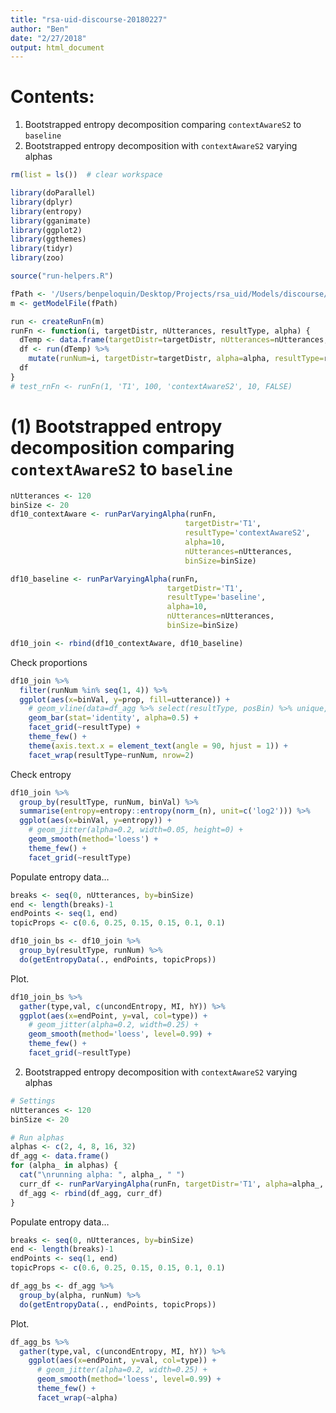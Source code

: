 ```yaml
---
title: "rsa-uid-discourse-20180227"
author: "Ben"
date: "2/27/2018"
output: html_document
---
```


# Contents:

(1) Bootstrapped entropy decomposition comparing `contextAwareS2` to `baseline`
(2) Bootstrapped entropy decomposition with `contextAwareS2` varying alphas

```r
rm(list = ls())  # clear workspace

library(doParallel)
library(dplyr)
library(entropy)
library(gganimate)
library(ggplot2)
library(ggthemes)
library(tidyr)
library(zoo)

source("run-helpers.R")
```

```r
fPath <- '/Users/benpeloquin/Desktop/Projects/rsa_uid/Models/discourse/rsa-uid-discourse-20180215.wppl'
m <- getModelFile(fPath)
```

```r
run <- createRunFn(m)
runFn <- function(i, targetDistr, nUtterances, resultType, alpha) {
  dTemp <- data.frame(targetDistr=targetDistr, nUtterances=nUtterances, resultType=resultType, alpha=alpha)
  df <- run(dTemp) %>%
    mutate(runNum=i, targetDistr=targetDistr, alpha=alpha, resultType=resultType, nUtterances=nUtterances)
  df
}
# test_rnFn <- runFn(1, 'T1', 100, 'contextAwareS2', 10, FALSE)
```

# (1) Bootstrapped entropy decomposition comparing `contextAwareS2` to `baseline`
```r
nUtterances <- 120
binSize <- 20
df10_contextAware <- runParVaryingAlpha(runFn,
                                       targetDistr='T1',
                                       resultType='contextAwareS2',
                                       alpha=10, 
                                       nUtterances=nUtterances, 
                                       binSize=binSize)

df10_baseline <- runParVaryingAlpha(runFn,
                                   targetDistr='T1', 
                                   resultType='baseline',
                                   alpha=10, 
                                   nUtterances=nUtterances, 
                                   binSize=binSize)
```



```r
df10_join <- rbind(df10_contextAware, df10_baseline)
```


Check proportions
```r
df10_join %>%
  filter(runNum %in% seq(1, 4)) %>%
  ggplot(aes(x=binVal, y=prop, fill=utterance)) +
    # geom_vline(data=df_agg %>% select(resultType, posBin) %>% unique, aes(xintercept=posBin), lty=2) +
    geom_bar(stat='identity', alpha=0.5) +
    facet_grid(~resultType) +
    theme_few() +
    theme(axis.text.x = element_text(angle = 90, hjust = 1)) +
    facet_wrap(resultType~runNum, nrow=2)
```

Check entropy
```r
df10_join %>%
  group_by(resultType, runNum, binVal) %>%
  summarise(entropy=entropy::entropy(norm_(n), unit=c('log2'))) %>%
  ggplot(aes(x=binVal, y=entropy)) +
    # geom_jitter(alpha=0.2, width=0.05, height=0) +
    geom_smooth(method='loess') +
    theme_few() +
    facet_grid(~resultType)
```

Populate entropy data...
```r
breaks <- seq(0, nUtterances, by=binSize)
end <- length(breaks)-1
endPoints <- seq(1, end)
topicProps <- c(0.6, 0.25, 0.15, 0.15, 0.1, 0.1)

df10_join_bs <- df10_join %>%
  group_by(resultType, runNum) %>%
  do(getEntropyData(., endPoints, topicProps))
```

Plot.
```r
df10_join_bs %>%
  gather(type,val, c(uncondEntropy, MI, hY)) %>%
  ggplot(aes(x=endPoint, y=val, col=type)) +
    # geom_jitter(alpha=0.2, width=0.25) +
    geom_smooth(method='loess', level=0.99) +
    theme_few() +
    facet_grid(~resultType)
```

(2) Bootstrapped entropy decomposition with `contextAwareS2` varying alphas
```r
# Settings
nUtterances <- 120
binSize <- 20

# Run alphas
alphas <- c(2, 4, 8, 16, 32)
df_agg <- data.frame()
for (alpha_ in alphas) {
  cat("\nrunning alpha: ", alpha_, " ")
  curr_df <- runParVaryingAlpha(runFn, targetDistr='T1', alpha=alpha_, nUtterances=nUtterances, binSize=binSize)
  df_agg <- rbind(df_agg, curr_df)
}
```

Populate entropy data...
```r
breaks <- seq(0, nUtterances, by=binSize)
end <- length(breaks)-1
endPoints <- seq(1, end)
topicProps <- c(0.6, 0.25, 0.15, 0.15, 0.1, 0.1)

df_agg_bs <- df_agg %>%
  group_by(alpha, runNum) %>%
  do(getEntropyData(., endPoints, topicProps))
```

Plot.
```r
df_agg_bs %>%
  gather(type,val, c(uncondEntropy, MI, hY)) %>%
    ggplot(aes(x=endPoint, y=val, col=type)) +
      # geom_jitter(alpha=0.2, width=0.25) +
      geom_smooth(method='loess', level=0.99) +
      theme_few() +
      facet_wrap(~alpha)
```
